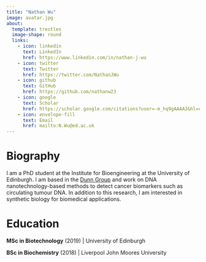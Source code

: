 ```yaml
---
title: "Nathan Wu"
image: avatar.jpg
about:
  template: trestles
  image-shape: round
  links: 
    - icon: linkedin
      text: LinkedIn
      href: https://www.linkedin.com/in/nathan-j-wu
    - icon: twitter
      text: Twitter
      href: https://twitter.com/NathanJWu
    - icon: github
      text: GitHub
      href: https://github.com/nathanw23
    - icon: google
      text: Scholar
      href: https://scholar.google.com/citations?user=-m_hq9gAAAAJ&hl=en&oi=sra
    - icon: envelope-fill
      text: Email
      href: mailto:N.Wu@ed.ac.uk
---
```


# Biography

I am a PhD student at the Institute for Bioengineering at the University of Edinburgh. I am based in the [Dunn Group](https://www.katherinedunnresearch.eng.ed.ac.uk/) and work on DNA nanotechnology-based methods to detect cancer biomarkers such as circulating tumour DNA. In addition to this research, I am interested in synthetic biology for biomedical applications.

# Education

**MSc in Biotechnology** (2019) | University of Edinburgh

**BSc in Biochemistry** (2018) | Liverpool John Moores University
